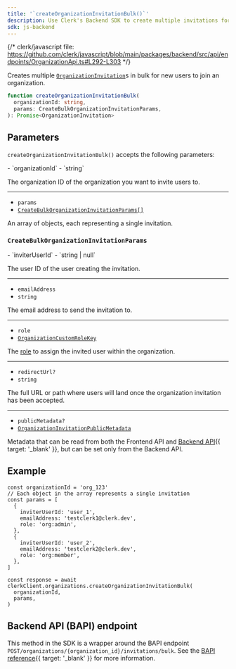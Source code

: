 ```yaml
---
title: '`createOrganizationInvitationBulk()`'
description: Use Clerk's Backend SDK to create multiple invitations for new users to join an organization.
sdk: js-backend
---
```


{/* clerk/javascript file: https://github.com/clerk/javascript/blob/main/packages/backend/src/api/endpoints/OrganizationApi.ts#L292-L303 */}

Creates multiple [`OrganizationInvitation`](/docs/references/backend/types/backend-organization-invitation)s in bulk for new users to join an organization.

```ts
function createOrganizationInvitationBulk(
  organizationId: string,
  params: CreateBulkOrganizationInvitationParams,
): Promise<OrganizationInvitation>
```

## Parameters

`createOrganizationInvitationBulk()` accepts the following parameters:

<Properties>
  - `organizationId`
  - `string`

  The organization ID of the organization you want to invite users to.

  ---

  - `params`
  - [`CreateBulkOrganizationInvitationParams[]`](#create-bulk-organization-invitation-params)

  An array of objects, each representing a single invitation.
</Properties>

### `CreateBulkOrganizationInvitationParams`

<Properties>
  - `inviterUserId`
  - `string | null`

  The user ID of the user creating the invitation.

  ---

  - `emailAddress`
  - `string`

  The email address to send the invitation to.

  ---

  - `role`
  - [`OrganizationCustomRoleKey`](/docs/references/javascript/types/organization-custom-role-key)

  The [role](/docs/organizations/roles-permissions) to assign the invited user within the organization.

  ---

  - `redirectUrl?`
  - `string`

  The full URL or path where users will land once the organization invitation has been accepted.

  ---

  - `publicMetadata?`
  - [`OrganizationInvitationPublicMetadata`](/docs/references/javascript/types/metadata#organization-invitation-public-metadata)

  Metadata that can be read from both the Frontend API and [Backend API](/docs/reference/backend-api){{ target: '_blank' }}, but can be set only from the Backend API.
</Properties>

## Example

<Include src="_partials/backend/usage" />

```tsx
const organizationId = 'org_123'
// Each object in the array represents a single invitation
const params = [
  {
    inviterUserId: 'user_1',
    emailAddress: 'testclerk1@clerk.dev',
    role: 'org:admin',
  },
  {
    inviterUserId: 'user_2',
    emailAddress: 'testclerk2@clerk.dev',
    role: 'org:member',
  },
]

const response = await clerkClient.organizations.createOrganizationInvitationBulk(
  organizationId,
  params,
)
```

## Backend API (BAPI) endpoint

This method in the SDK is a wrapper around the BAPI endpoint `POST/organizations/{organization_id}/invitations/bulk`. See the [BAPI reference](/docs/reference/backend-api/tag/organization-invitations/post/organizations/{organization_id}/invitations/bulk){{ target: '_blank' }} for more information.
